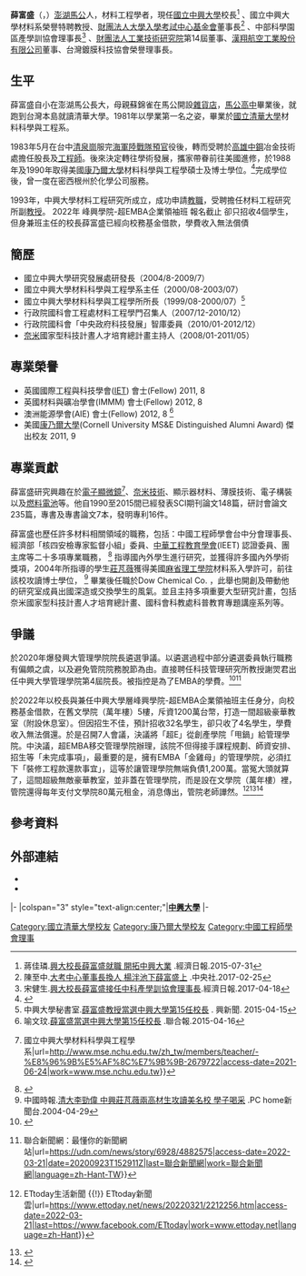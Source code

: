 {{prose|time=2018-10-24T12:46:18+00:00}}
{{Infobox_Scientist
| name = 薛富盛<br/>Jefferson 
| image = Fuh-Sheng Shieu.jpg
| image_width = 250px
| caption = 2015年7月23日，Wu Chang-Fu攝
| nationality = {{ROC}}
| birth_date = {{birth date and age|1959|8|22}}
| birth_place = {{TWN}}[[澎湖縣|澎湖縣]]
| residence = {{TWN}} 
| field = 電子顯微鏡、[[奈米技術|奈米技術]]、顯示器材料、薄膜技術、電子構裝 、[[燃料電池|燃料電池]]
| work_institution = [[國立中興大學|國立中興大學]]
| alma_mater = [[國立清華大學|國立清華大學]]<br>[[康乃爾大學|康乃爾大學]]

| website = [http://www.nchu.edu.tw/administrative.php?mid=60&uid=15 薛富盛官網] [https://www.facebook.com/fsshieu/ 薛富盛臉書]

| prizes = * 2014 台灣鍍膜科技協會「特殊奉獻獎」
* 2014 IUMRS-ICEM國際電子材料年會海報論文「優等獎」
* 2013年台灣奈米影像暨奈米新詩創作競賽「金牌獎」
* 2013 TACT國際薄膜會議海報論文「優等獎」
* 2012年中國材料科學學會學術研討會海報論文「佳作獎」
* 2011年ESI材料領域Hi-Ci論文
* 2011 TACT國際薄膜會議海報論文「第一名」
* 2011年農委會技術移轉「菁英獎」
* 2010年美國科學基金會(NSF)「K-12 NanoEducation International Benchmark Workshop」  大會專題演講(Plenary Lecturer)
* 2010年國立中興大學「研究績優獎」
* 2010年中國材料科學學會學術研討會海報論文「佳作獎」
* 2009年國立中興大學建教合作研究計畫「績優獎」
* 2009年中國材料科學學會學術研討會海報論文「佳作獎」
* 2008年美國科學基金會(NSF)「全球奈米尺度科學及工程教育研討會(GNSEE) 」  大會專題演講(Keynote Speaker)
* 2008年國立中興大學建教合作研究計畫「績優獎」
* 2008年台灣鍍膜科技協會 「卓越貢獻獎」

2007年國立中興大學「研究績優獎」
* 2007年台灣鍍膜科技協會學術研討會「優等論文獎」
* 2006年國立中興大學「研究績優獎」
* 2006年中國材料科學學會學術研討會海報論文「優等獎」
* 2006年台灣鍍膜科技協會學術研討會「最佳論文獎」
* 2005年行政院三等服務獎章
* 2005年國科會「優等」研究獎
* 2005年台灣鍍膜科技協會「傑出服務獎」
* 2005年中華民國防蝕工程學會「貢獻卓越獎」
* 2005年第二十五屆亞太先進電子顯微鏡年會攝影比賽「優等獎」
* 2005年國立中興大學建教合作研究計畫「績優獎」
* 2005年台灣鍍膜科技協會學術研討會「最佳論文獎」
* 2004年第三屆亞洲氣相沉積會議海報論文「佳作獎」
* 2003年教育部顧問室第一屆全國奈米專題創意競賽「第一名」
* 2002年中國材料科學學會「傑出服務獎」
* 2002年中華民國防蝕工程學會「貢獻卓越獎」
* 2002年澎湖國立馬公高中傑出校友
* 2001年台灣鍍膜科技協會「傑出服務獎」
* 2001年中國材料科學學會學術研討會「海報論文獎」
* 2001年中華民國顯微鏡學會2001年會「海報論文獎」
* 2001年台灣鍍膜科技協會學術研討會「海報論文獎」
* 2000年中國材料科學學會學術研討會「海報論文獎」
* 2000年中華民國鍍膜科技協會學術研討會「海報論文獎」
* 1999年世界名人錄 (The Marguis Who’s Who in the World)
* 1999年英國20世紀傑出教育及材料研究名人錄
* 1999年國立中興大學第一屆「青年教師研究獎」
* 1994年國科會83、86、87、88、89年「甲種」研究獎
* 1993年美國塑膠工程師學會 (SPE) 「最佳論文獎」
* 1991年美國陶氏化學公司 (Dow Chemical Co.) 「研究績優獎」
* 1981年斐陶斐榮譽學會會員


}}

'''薛富盛'''（{{lang-en|Jefferson}}，{{Bd|1959年|8月22日}}）[[澎湖縣|澎湖]][[馬公市|馬公]]人，材料工程學者，現任[[國立中興大學|國立中興大學]]校長<ref>蔣佳璘.[http://money.udn.com/money/story/5723/1091862-%E8%88%88%E5%A4%A7%E6%A0%A1%E9%95%B7%E8%96%9B%E5%AF%8C%E7%9B%9B%E5%B0%B1%E8%81%B7--%E9%96%8B%E6%8B%93%E4%B8%AD%E8%88%88%E5%A4%A7%E6%A5%AD 興大校長薛富盛就職 開拓中興大業] {{webarchive|url=https://web.archive.org/web/20151117230701/http://money.udn.com/money/story/5723/1091862-%E8%88%88%E5%A4%A7%E6%A0%A1%E9%95%B7%E8%96%9B%E5%AF%8C%E7%9B%9B%E5%B0%B1%E8%81%B7--%E9%96%8B%E6%8B%93%E4%B8%AD%E8%88%88%E5%A4%A7%E6%A5%AD |date=2015-11-17 }}.經濟日報.2015-07-31 </ref>
、國立中興大學材料系榮譽特聘教授、[[財團法人大學入學考試中心基金會|財團法人大學入學考試中心基金會]]董事長<ref>陳至中.[http://www.cna.com.tw/news/ahel/201702250159-1.aspx 大考中心董事長換人 楊泮池下薛富盛上] {{Wayback|url=http://www.cna.com.tw/news/ahel/201702250159-1.aspx |date=20170226093315 }}.中央社.2017-02-25</ref>
、中部科學園區產學訓協會理事長<ref>宋健生.[https://udn.com/news/story/7240/2410820 興大校長薛富盛接任中科產學訓協會理事長].經濟日報.2017-04-18 </ref>
、[[財團法人工業技術研究院|財團法人工業技術研究院]]第14屆董事、[[漢翔航空工業股份有限公司|漢翔航空工業股份有限公司]]董事、台灣鍍膜科技協會榮譽理事長。

== 生平 ==
薛富盛自小在澎湖馬公長大，母親蘇錦雀在馬公開設[[雜貨店|雜貨店]]，[[國立馬公高級中學|馬公高中]]畢業後，就跑到台灣本島就讀清華大學。1981年以學業第一名之姿，畢業於[[國立清華大學|國立清華大學]]材料科學與工程系。

1983年5月在台中[[臺中清泉崗機場|清泉崗]]服完[[海軍陸戰隊|海軍陸戰隊]][[預官|預官]]役後，轉而受聘於[[高雄市|高雄]][[中國鋼鐵|中鋼]]冶金技術處擔任股長及[[工程師|工程師]]。後來決定轉往學術發展，攜家帶眷前往美國進修，於1988年及1990年取得美國[[康乃爾大學|康乃爾大學]]材料科學與工程學碩士及博士學位。<ref>{{Cite web|title=澎湖時報 - 澎湖子弟薛富盛獲遴選出任國立中興大學校長|url=http://www.penghutimes.com/modules/phnews/index.php?nsn=768|access-date=2021-06-24|work=www.penghutimes.com}}</ref>完成學位後，曾一度在密西根州於化學公司服務。

1993年，中興大學材料工程研究所成立，成功申請[[教職員|教職]]，受聘擔任材料工程研究所副[[教授|教授]]。 
2022年  峰興學院-超EMBA企業領袖班 報名截止 卻只招收4個學生，但身兼班主任的校長薛富盛已經向校務基金借款，學費收入無法償債

== 簡歷 ==

* 國立中興大學研究發展處研發長（2004/8-2009/7）
* 國立中興大學材料科學與工程學系主任（2000/08-2003/07）
* 國立中興大學材料科學與工程學所所長（1999/08-2000/07）<ref>中興大學秘書室.[http://www.nchu.edu.tw/news-detail.php?id=32409 薛富盛教授當選中興大學第15任校長] {{Wayback|url=http://www.nchu.edu.tw/news-detail.php?id=32409 |date=20160304185347 }}. 興新聞. 2015-04-15</ref>
* 行政院國科會工程處材料工程學門召集人（2007/12-2010/12）
* 行政院國科會「中央政府科技發展」智庫委員（2010/01-2012/12）
* [[奈米|奈米]]國家型科技計晝人才培育總計畫主持人（2008/01-2011/05）

== 專業榮譽 ==

* 英國國際工程與科技學會([[IET|IET]])  會士(Fellow)  2011, 8
* 英國材料與礦冶學會(IMMM) 會士(Fellow)    2012, 8 
* 澳洲能源學會(AIE)  會士(Fellow)         2012, 8 <ref>喻文玟.[http://udn.com/news/story/9/840854-%E8%96%9B%E5%AF%8C%E7%9B%9B%E7%95%B6%E9%81%B8%E4%B8%AD%E8%88%88%E5%A4%A7%E5%AD%B8%E7%AC%AC15%E4%BB%BB%E6%A0%A1%E9%95%B7 薛富盛當選中興大學第15任校長] {{Wayback|url=http://udn.com/news/story/9/840854-%E8%96%9B%E5%AF%8C%E7%9B%9B%E7%95%B6%E9%81%B8%E4%B8%AD%E8%88%88%E5%A4%A7%E5%AD%B8%E7%AC%AC15%E4%BB%BB%E6%A0%A1%E9%95%B7 |date=20150930133927 }}.聯合報.2015-04-16</ref>
* 美國[[康乃爾大學|康乃爾大學]](Cornell University MS&E Distinguished Alumni Award) 傑出校友   2011, 9

== 專業貢獻 ==
薛富盛研究興趣在於[[電子顯微鏡|電子顯微鏡]]<ref>{{Cite web|title=薛富盛 {{!}} 國立中興大學材料科學與工程學系|url=http://www.mse.nchu.edu.tw/zh_tw/members/teacher/-%E8%96%9B%E5%AF%8C%E7%9B%9B-2679722|access-date=2021-06-24|work=www.mse.nchu.edu.tw}}</ref>、[[奈米技術|奈米技術]]、顯示器材料、薄膜技術、電子構裝 以及[[燃料電池|燃料電池]]等。他自1990至2015間已經發表SCI期刊論文148篇，研討會論文235篇，專書及專書論文7本，發明專利16件。

薛富盛也歷任許多材料相關領域的職務，包括：中國工程師學會台中分會理事長、經濟部「核四安檢專家監督小組」委員、[[中華工程教育學會|中華工程教育學會]](IEET)  認證委員、團主席等二十多項專業職務， <ref>{{Cite web |url=http://audi.nchu.edu.tw/~fsshieu/D.html#經歷 |title=奈米能源技術實驗室 |accessdate=2015-11-11 |archive-date=2016-03-04 |archive-url=https://web.archive.org/web/20160304140143/http://audi.nchu.edu.tw/~fsshieu/D.html#經歷 |dead-url=no }}</ref> 指導國內外學生進行研究，並獲得許多國內外學術獎項，2004年所指導的學生[[莊芃薇|莊芃薇]]獲得美國[[麻省理工學院|麻省理工學院]]材料系入學許可，前往該校攻讀博士學位， <ref>中國時報.[http://mypaper.pchome.com.tw/680518/post/1238173212 清大李勁偉 中興莊芃薇兩高材生攻讀美名校 學子喝采] {{Wayback|url=http://mypaper.pchome.com.tw/680518/post/1238173212 |date=20151231064233 }}.PC home新聞台.2004-04-29</ref> 畢業後任職於Dow Chemical Co. ，此舉也開創及帶動他的研究室成員出國深造或交換學生的風氣。並且主持多項重要大型研究計畫，包括奈米國家型科技計晝人才培育總計畫、國科會科教處科普教育專題講座系列等。

== 爭議 ==
於2020年爆發興大管理學院院長遴選爭議。以遴選過程中部分遴選委員執行職務有偏頗之虞，以及避免管院院務脫節為由。直接聘任科技管理研究所教授謝焸君出任中興大學管理學院第4屆院長。被指控是為了EMBA的學費。<ref>{{Cite web|title=「卡管案」興大版？院長遴選變校長指派 校方4百字駁指控 ｜ 蘋果新聞網 ｜ 蘋果日報|url=https://tw.appledaily.com/life/20201008/LAN3U5UI3VCJLM6SNORSQLZXS4/|access-date=2022-03-21|date=2020-10-07|work=蘋果新聞網|language=zh-tw}}</ref><ref>{{Cite web|title=興大管理學院院長遴選爭議 校方主動發聲明釋疑 {{!}} 聯合新聞網：最懂你的新聞網站|url=https://udn.com/news/story/6928/4882575|access-date=2022-03-21|date=20200923T152911Z|last=聯合新聞網|work=聯合新聞網|language=zh-Hant-TW}}</ref>

於2022年以校長與兼任中興大學層峰興學院-超EMBA企業領袖班主任身分，向校務基金借款，在舊文學院（萬年樓）5樓，斥資1200萬台幣，打造一間超級豪華教室（附設休息室）。但因招生不佳，預計招收32名學生，卻只收了4名學生，學費收入無法償還。於是召開7人會議，決議將「超E」從創產學院「甩鍋」給管理學院。中決議，超EMBA移交管理學院辦理，該院不但得接手課程規劃、師資安排、招生等「未完成事項」，最重要的是，擁有EMBA「金雞母」的管理學院，必須扛下「裝修工程款還款事宜」，這等於讓管理學院無端負債1,200萬。當冤大頭就算了，這間超級無敵豪華教室，並非蓋在管理學院，而是設在文學院（萬年樓）裡，管院還得每年支付文學院80萬元租金，消息傳出，管院老師譁然。<ref>{{Cite web|title=中興大學「超級EMBA」天價教室裝潢1200萬 招嘸學生債留管理學院 {{!}} ETtoday生活新聞 {{!}} ETtoday新聞雲|url=https://www.ettoday.net/news/20220321/2212256.htm|access-date=2022-03-21|last=https://www.facebook.com/ETtoday|work=www.ettoday.net|language=zh-Hant}}</ref><ref>{{Cite web|title=【千萬元教室爭議2】弱勢院長吞下1200萬債務 管院教授公開質疑|url=https://tw.stock.yahoo.com/news/%E5%8D%83%E8%90%AC%E5%85%83%E6%95%99%E5%AE%A4%E7%88%AD%E8%AD%B02-%E5%BC%B1%E5%8B%A2%E9%99%A2%E9%95%B7%E5%90%9E%E4%B8%8B1200%E8%90%AC%E5%82%B5%E5%8B%99-%E7%AE%A1%E9%99%A2%E6%95%99%E6%8E%88%E5%85%AC%E9%96%8B%E8%B3%AA%E7%96%91-215851529.html|access-date=2022-03-21|work=tw.stock.yahoo.com|language=zh-Hant-TW}}</ref><ref>{{Cite web|title=【千萬元教室爭議1】超EMBA教室裝潢費1200萬 招不到學生債留管理學院|url=https://tw.stock.yahoo.com/news/%E5%8D%83%E8%90%AC%E5%85%83%E6%95%99%E5%AE%A4%E7%88%AD%E8%AD%B01-%E8%B6%85emba%E6%95%99%E5%AE%A4%E8%A3%9D%E6%BD%A2%E8%B2%BB1200%E8%90%AC-%E6%8B%9B%E4%B8%8D%E5%88%B0%E5%AD%B8%E7%94%9F%E5%82%B5%E7%95%99%E7%AE%A1%E7%90%86%E5%AD%B8%E9%99%A2-215852779.html|access-date=2022-03-21|work=tw.stock.yahoo.com|language=zh-Hant-TW}}</ref>

== 參考資料 ==
{{reflist}}

== 外部連結 ==
* {{official|1=http://www.nchu.edu.tw/administrative.php?mid=60&uid=15}} 
* {{facebook|fsshieu}}

{{start box}}
{{s-edu}}
|-
|colspan="3" style="text-align:center;"|'''<!-- 注釋出：[[File:National_Chung_Hsing_University.svg|20px]] -->[[國立中興大學|中興大學]]'''
|-
{{s-before|[[李德財|李德財]]}}
{{s-title|[[國立中興大學|中興大學]]校長<br><small>第十四任<br>2015年8月1日－}}
{{s-none|現任}}
{{end box}}
{{中國工程師學會第七十屆理事會}}
{{Authority control}}

{{DEFAULTSORT:Shieu, Fuh-Sheng}}
[[Category:國立清華大學校友|Category:國立清華大學校友]]
[[Category:康乃爾大學校友|Category:康乃爾大學校友]]
[[Category:中國工程師學會理事|Category:中國工程師學會理事]]